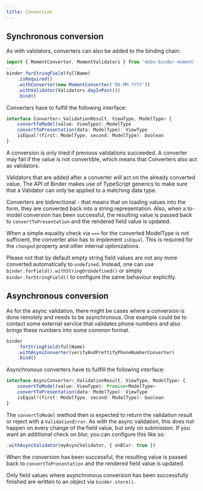 ```yaml
---
title: Conversion
---
```


## Synchronous conversion

As with validators, converters can also be added to the binding chain:

``` typescript
import { MomentConverter, MomentValidators } from 'mobx-binder-moment'
...
binder.forStringField(fullName)
    .isRequired()
    .withConverter(new MomentConverter('DD.MM.YYYY'))
    .withValidator(Validators.dayInPast())
    .bind()
```

Converters have to fulfill the following interface:

``` typescript
interface Converter<_ValidationResult, ViewType, ModelType> {
    convertToModel(value: ViewType): ModelType
    convertToPresentation(data: ModelType): ViewType
    isEqual?(first: ModelType, second: ModelType): boolean
}
```

A conversion is only tried if previous validations succeeded. A converter may fail if the value is not convertible, which means that Converters also act as validators.

Validators that are added after a converter will act on the already converted value. The API of Binder makes use of TypeScript generics to make sure that a Validator can only be applied to a matching data type.

Converters are bidirectional - that means that on loading values into the form, they are converted back into a string representation. Also, when a to-model conversion has been successful, the resulting value is passed back to `convertToPresentation` and the rendered field value is updated.

When a simple equality check via `===` for the converted ModelType is not sufficient, the converter also has to implement `isEqual`. This is required for the `changed` property and other internal optimizations.

Please not that by default empty string field values are not any more converted automatically to `undefined`. Instead, one can use `binder.forField().withStringOrUndefined()` or simply `binder.forStringField()` to configure the same behaviour explicitly.

## Asynchronous conversion

As for the async validation, there might be cases where a conversion is done remotely and needs to be asynchronous. One example could be to contact some external service that validates phone numbers and also brings these numbers into some common format.

``` typescript
binder
    .forStringField(fullName)
    .withAsyncConverter(verifyAndPrettifyPhoneNumberConverter)
    .bind()
```

Asynchronous converters have to fullfill the following interface:

``` typescript
interface AsyncConverter<_ValidationResult, ViewType, ModelType> {
    convertToModel(value: ViewType): Promise<ModelType>
    convertToPresentation(data: ModelType): ViewType
    isEqual?(first: ModelType, second: ModelType): boolean
}
```

The `convertToModel` method then is expected to return the validation result or reject with a `ValidationError`. As with the async validation, this does not happen on every change of the field value, but only on submission. If you want an additional check on blur, you can configure this like so:

``` typescript
.withAsyncValidator(myAsyncValidator, { onBlur: true })
```

When the conversion has been successful, the resulting value is passed back to `convertToPresentation` and the rendered field value is updated.

Only field values where asynchronous conversion has been successfully finished are written to an object via `binder.store()`.
